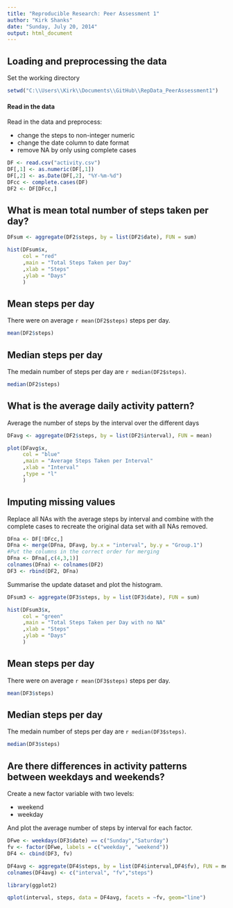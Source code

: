 ```yaml
---
title: "Reproducible Research: Peer Assessment 1"
author: "Kirk Shanks"
date: "Sunday, July 20, 2014"
output: html_document
---
```



## Loading and preprocessing the data
Set the working directory
```r
setwd("C:\\Users\\Kirk\\Documents\\GitHub\\RepData_PeerAssessment1")
```


#### Read in the data

Read in the data and preprocess:


- change the steps to non-integer numeric
- change the date column to date format
- remove NA by only using complete cases

```r
DF <- read.csv("activity.csv")
DF[,1] <- as.numeric(DF[,1])
DF[,2] <- as.Date(DF[,2], "%Y-%m-%d")
DFcc <- complete.cases(DF)
DF2 <- DF[DFcc,]
```



## What is mean total number of steps taken per day?
```r
DFsum <- aggregate(DF2$steps, by = list(DF2$date), FUN = sum)

hist(DFsum$x, 
     col = "red" 
     ,main = "Total Steps Taken per Day"
     ,xlab = "Steps"
     ,ylab = "Days"
     )
```

## Mean steps per day
There were on average `r mean(DF2$steps)` steps per day.
```r
mean(DF2$steps)
```

## Median steps per day
The medain number of steps per day are `r median(DF2$steps)`.
```r
median(DF2$steps)
```


## What is the average daily activity pattern?
Average the number of steps by the interval over the different days
```r
DFavg <- aggregate(DF2$steps, by = list(DF2$interval), FUN = mean)

plot(DFavg$x, 
     col = "blue" 
     ,main = "Average Steps Taken per Interval"
     ,xlab = "Interval"
     ,type = "l"
     )
```


## Imputing missing values


Replace all NAs with the average steps by interval and
combine with the complete cases to recreate the original
data set with all NAs removed.
```r
DFna <- DF[!DFcc,]
DFna <- merge(DFna, DFavg, by.x = "interval", by.y = "Group.1")
#Put the columns in the correct order for merging
DFna <- DFna[,c(4,3,1)]
colnames(DFna) <- colnames(DF2)
DF3 <- rbind(DF2, DFna)
```


Summarise the update dataset and plot the histogram.
```r
DFsum3 <- aggregate(DF3$steps, by = list(DF3$date), FUN = sum)

hist(DFsum3$x, 
     col = "green" 
     ,main = "Total Steps Taken per Day with no NA"
     ,xlab = "Steps"
     ,ylab = "Days"
     )
```


## Mean steps per day
There were on average `r mean(DF3$steps)` steps per day.
```r
mean(DF3$steps)
```

## Median steps per day
The medain number of steps per day are `r median(DF3$steps)`.
```r
median(DF3$steps)
```


## Are there differences in activity patterns between weekdays and weekends?

Create a new factor variable with two levels:

- weekend
- weekday


And plot the average number of steps by interval for each factor.
```r
DFwe <- weekdays(DF3$date) == c("Sunday","Saturday")
fv <- factor(DFwe, labels = c("weekday", "weekend"))
DF4 <- cbind(DF3, fv)

DF4avg <- aggregate(DF4$steps, by = list(DF4$interval,DF4$fv), FUN = mean)
colnames(DF4avg) <- c("interval", "fv","steps")

library(ggplot2)

qplot(interval, steps, data = DF4avg, facets = ~fv, geom="line")
```



